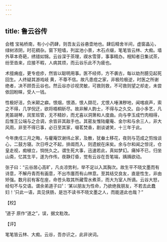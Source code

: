 ```yaml
---
---
---
```

title: 鲁云谷传
---







会稽 宝祐桥南，有小小药肆，则吾友云谷悬壶地也。肆后精舍半间，虚窗晶沁，绿树浓阴，时花稠杂。窗下短墙，列盆池小景，木石点缀，笔笔皆云林、大痴。墙外草本奇葩，绣错如锦。云谷深于茶理，禊水雪芽，事事精办。相知者日集试茶，纷至沓来，应接不暇，人病其烦，而云谷乐此不为疲也。

术擅痈疽，更专痘疹，然皆以聪明用事。医不经师，方不袭古，每以劫剂臆见起死回生。人终疑其游戏岐 黄，不尊不信。故凡患痘之家，非极险极逆，时医之所谢绝者，决不顾吾云谷也。然云谷亦诊视灵敏，可救则救，不可救则望之却走，未尝依回盼睐，受人一钱。

性极好洁，负米颠之癖。恨烟，恨酒，恨人撷花，尤恨人唾洟秽地，闻喀痰声，索之不得，几学倪迂，欲将梧桐斫尽。故非解人韵士，不得与之久交。自小多艺，凡羌笛胡琴，凤笙班管，无不精妙，而尤喜以洞箫和人度曲。向与李玉成竹肉相得，后惟王公端与之合调，余皆非其敌手也。其密友惟陆癯庵、金尔和与余三人，非大风雨，非至不得已事，必日至其家，啜茗焚香，剧谈谑笑，十三年于此。

今年庚戌三月之晦，与癯庵饮谢纬止家，及散，犹畚土移花，夜则与范成之剪烛谈心，二鼓方寝。次日呼之不起，排阘而入，则遗蜕在床矣。余与尔和闻之惊诧，仓皇走视，痴植立，惝恍久之。谓生死大事，迅速若此，真如梦幻。痛悼不已，归坐山斋，忆其生平，遂为作传。夜静灯昏，觉有云谷在吾笔端，踽踽欲动。

张子曰：“云谷居心高旷，凡炎凉势利，举不足以入其胸次。故生平不晓文墨而有诗意，不解丹青而有画意，不出市廛而有山林意。至其结交良友，直是性生，非由矫强。数月前有客在座，命苍头取其所藏雪水煮茶，而大为室人所谪。云谷大怒，经旬不与交语。谓余弟道子曰¹：‘某以朋友为性命，乃欲绝我朋友，不若去此蠢妇！’只此一语，具见侠肠，是岂不读书不晓文墨之人，而能道此也哉？”

【校】

¹道子 原作“道之”，误，据文粃改。

【评】

笔笔皆云林、大痴。云谷，吾亦识之，此非谀词。